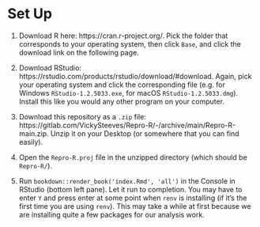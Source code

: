 # Set Up {-}

1. Download R here: https://cran.r-project.org/. Pick the folder that corresponds to your operating system, then click `Base`, and click the download link on the following page.

2. Download RStudio: https://rstudio.com/products/rstudio/download/#download. Again, pick your operating system and click the corresponding file (e.g. for Windows `RStudio-1.2.5033.exe`, for macOS ` RStudio-1.2.5033.dmg`). Install this like you would any other program on your computer.

3. Download this repository as a `.zip` file: https://gitlab.com/VickySteeves/Repro-R/-/archive/main/Repro-R-main.zip. Unzip it on your Desktop (or somewhere that you can find easily).

4. Open the `Repro-R.proj` file in the unzipped directory (which should be `Repro-R/`).

5. Run `bookdown::render_book('index.Rmd', 'all')` in the Console in RStudio (bottom left pane). Let it run to completion. You may have to enter `Y` and press enter at some point when `renv` is installing (if it's the first time you are using `renv`). This may take a while at first because we are installing quite a few packages for our analysis work.